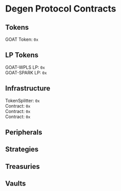 
<Image src="/addresslist-heading.png" alt="" width={1500} height={500} />

# Degen Protocol Contracts

## Tokens
GOAT Token: `0x`

## LP Tokens
GOAT-WPLS LP: `0x`<br />
GOAT-SPARK LP: `0x`

## Infrastructure
TokenSplitter: `0x`<br />
Contract: `0x`<br />
Contract: `0x`<br />
Contract: `0x`

## Peripherals

## Strategies

## Treasuries

## Vaults